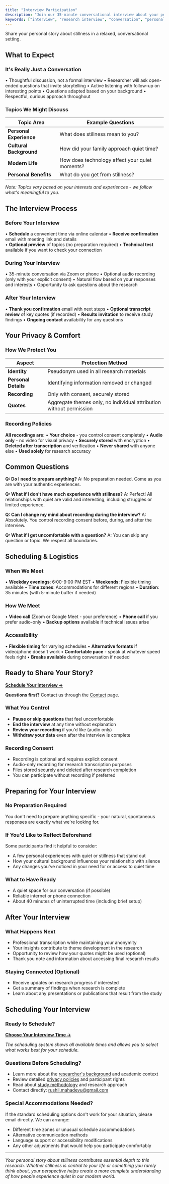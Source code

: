 ```yaml
---
title: "Interview Participation"
description: "Join our 35-minute conversational interview about your personal experiences with stillness, silence, and quiet moments in daily life."
keywords: ["interview", "research interview", "conversation", "personal experience"]
---
```


Share your personal story about stillness in a relaxed, conversational setting.

## What to Expect

### It's Really Just a Conversation
• Thoughtful discussion, not a formal interview
• Researcher will ask open-ended questions that invite storytelling
• Active listening with follow-up on interesting points
• Questions adapted based on your background
• Respectful, curious approach throughout

### Topics We Might Discuss

| Topic Area | Example Questions |
|------------|------------------|
| **Personal Experience** | What does stillness mean to you? |
| **Cultural Background** | How did your family approach quiet time? |
| **Modern Life** | How does technology affect your quiet moments? |
| **Personal Benefits** | What do you get from stillness? |

*Note: Topics vary based on your interests and experiences - we follow what's meaningful to you.*

## The Interview Process

### Before Your Interview
• **Schedule** a convenient time via online calendar
• **Receive confirmation** email with meeting link and details  
• **Optional preview** of topics (no preparation required)
• **Technical test** available if you want to check your connection

### During Your Interview
• 35-minute conversation via Zoom or phone
• Optional audio recording (only with your explicit consent)
• Natural flow based on your responses and interests
• Opportunity to ask questions about the research

### After Your Interview
• **Thank you confirmation** email with next steps
• **Optional transcript review** of key quotes (if recorded)
• **Results invitation** to receive study findings
• **Ongoing contact** availability for any questions

## Your Privacy & Comfort

### How We Protect You

| Aspect | Protection Method |
|--------|-------------------|
| **Identity** | Pseudonym used in all research materials |
| **Personal Details** | Identifying information removed or changed |
| **Recording** | Only with consent, securely stored |
| **Quotes** | Aggregate themes only, no individual attribution without permission |

### Recording Policies
**All recordings are:**
• **Your choice** - you control consent completely
• **Audio only** - no video for visual privacy
• **Securely stored** with encryption
• **Deleted after transcription** and verification
• **Never shared** with anyone else
• **Used solely** for research accuracy

## Common Questions

**Q: Do I need to prepare anything?**
A: No preparation needed. Come as you are with your authentic experiences.

**Q: What if I don't have much experience with stillness?**
A: Perfect! All relationships with quiet are valid and interesting, including struggles or limited experience.

**Q: Can I change my mind about recording during the interview?**
A: Absolutely. You control recording consent before, during, and after the interview.

**Q: What if I get uncomfortable with a question?**
A: You can skip any question or topic. We respect all boundaries.

## Scheduling & Logistics

### When We Meet
• **Weekday evenings**: 6:00-9:00 PM EST
• **Weekends**: Flexible timing available
• **Time zones**: Accommodations for different regions
• **Duration**: 35 minutes (with 5-minute buffer if needed)

### How We Meet
• **Video call** (Zoom or Google Meet - your preference)
• **Phone call** if you prefer audio-only
• **Backup options** available if technical issues arise

### Accessibility
• **Flexible timing** for varying schedules
• **Alternative formats** if video/phone doesn't work
• **Comfortable pace** - speak at whatever speed feels right
• **Breaks available** during conversation if needed

## Ready to Share Your Story?

[**Schedule Your Interview →**](https://koalendar.com/e/the-stillness-project)

**Questions first?** Contact us through the [Contact](/contact) page.

### What You Control
- **Pause or skip questions** that feel uncomfortable
- **End the interview** at any time without explanation
- **Review your recording** if you'd like (audio only)
- **Withdraw your data** even after the interview is complete

### Recording Consent
- Recording is optional and requires explicit consent
- Audio-only recording for research transcription purposes
- Files stored securely and deleted after research completion
- You can participate without recording if preferred

## Preparing for Your Interview

### No Preparation Required
You don't need to prepare anything specific - your natural, spontaneous responses are exactly what we're looking for.

### If You'd Like to Reflect Beforehand
Some participants find it helpful to consider:
- A few personal experiences with quiet or stillness that stand out
- How your cultural background influences your relationship with silence
- Any changes you've noticed in your need for or access to quiet time

### What to Have Ready
- A quiet space for our conversation (if possible)
- Reliable internet or phone connection
- About 40 minutes of uninterrupted time (including brief setup)

## After Your Interview

### What Happens Next
- Professional transcription while maintaining your anonymity
- Your insights contribute to theme development in the research
- Opportunity to review how your quotes might be used (optional)
- Thank you note and information about accessing final research results

### Staying Connected (Optional)
- Receive updates on research progress if interested
- Get a summary of findings when research is complete
- Learn about any presentations or publications that result from the study

## Scheduling Your Interview

### Ready to Schedule?
[**Choose Your Interview Time →**](https://koalendar.com/e/the-stillness-project)

*The scheduling system shows all available times and allows you to select what works best for your schedule.*

### Questions Before Scheduling?
- Learn more about the [researcher's background](/researcher) and academic context
- Review detailed [privacy policies](/privacy) and participant rights
- Read about [study methodology](/methodology) and research approach
- Contact directly: [rushil.mahadevu@gmail.com](mailto:rushil.mahadevu@gmail.com)

### Special Accommodations Needed?
If the standard scheduling options don't work for your situation, please email directly. We can arrange:
- Different time zones or unusual schedule accommodations
- Alternative communication methods
- Language support or accessibility modifications
- Any other adjustments that would help you participate comfortably

---

*Your personal story about stillness contributes essential depth to this research. Whether stillness is central to your life or something you rarely think about, your perspective helps create a more complete understanding of how people experience quiet in our modern world.*
